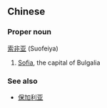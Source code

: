==Chinese==
===Proper noun===
[[索]][[非]][[亚]] (Suofeiya)

# [[Sofia]], the capital of Bulgalia

===See also===
*[[保加利亚]]